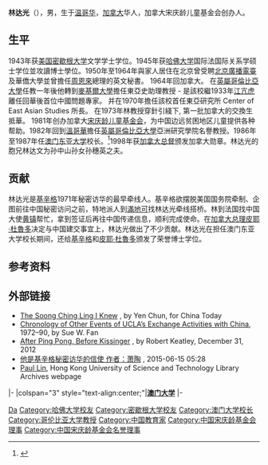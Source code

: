 '''林达光'''（{{bd|1920年|3月14日|2004年|7月4日}}），男，生于[[温哥华|温哥华]]，[[加拿大|加拿大]]华人，加拿大宋庆龄儿童基金会创办人。

== 生平 ==
1943年获[[美国|美国]][[密歇根大学|密歇根大学]]文学学士学位。1945年获[[哈佛大学|哈佛大学]]国际法国际关系学硕士学位並攻讀博士學位。1950年至1964年與家人居住在北京曾受聘[[北京廣播電臺|北京廣播電臺]]及華僑大學並曾擔任[[周恩來|周恩來]]總理的英文秘書。  1964年回加拿大。 在[[英屬哥倫比亞大學|英屬哥倫比亞大學]]任教一年後他轉到[[麥基爾大學|麥基爾大學]]擔任東亞史助理教授 - 是該校繼1933年[[江亢虎|江亢虎]]離任回華後首位中國問題專家。 并在1970年擔任該校首任東亞研究所 Center of East Asian Studies 所長。 在1973年林教授穿針引綫下, 第一批加拿大的交換生抵華。 1981年创办加拿大[[宋庆龄儿童基金会|宋庆龄儿童基金会]]，为中国边远贫困地区儿童提供各种帮助。1982年回到[[溫哥華|溫哥華]]擔任[[英屬哥倫比亞大學|英屬哥倫比亞大學]]亞洲研究學院名譽教授。1986年至1987年任[[澳门大学|澳门东亚大学]]校长。<ref>{{Cite web |url=http://www.time-weekly.com/story/2013-10-24/131327.html |title=林达光：基辛格访华牵线人 |access-date=2016-03-23 |archive-url=https://web.archive.org/web/20160423214201/http://www.time-weekly.com/story/2013-10-24/131327.html |archive-date=2016-04-23 |dead-url=yes }}</ref>1998年获[[加拿大总督|加拿大总督]]颁发加拿大勋章。林达光的胞兄林达文为孙中山孙女孙穗英之夫。

== 贡献 ==
林达光是[[基辛格|基辛格]]1971年秘密访华的最早牵线人。基辛格欲摆脱美国国务院牵制、企图前往中国秘密访问之前，特地派人到[[滿地可|滿地可]]找林达光牵线搭桥。林到法国找中国大使[[黄镇|黄镇]]帮忙，拿到签证后再往中国传递信息，顺利完成使命。在[[加拿大总理|加拿大总理]][[皮耶·杜魯多|皮耶·杜魯多]]决定与中国建交事宜上，林达光做出了不少贡献。林达光在担任澳门东亚大学校长期间，还给[[基辛格|基辛格]]和[[皮耶·杜魯多|皮耶·杜魯多]]颁发了荣誉博士学位。

== 参考资料 ==
{{reflist}}

== 外部链接 ==
* [http://www.china.org.cn/english/news/237694.htm The Soong Ching Ling I Knew] {{Wayback|url=http://www.china.org.cn/english/news/237694.htm |date=20170504050943 }}, by Yen Chun, for China Today
* [https://web.archive.org/web/20170103032828/http://www.chinareunion2014.com/other-ucla-china-history.html Chronology of Other Events of UCLA’s Exchange Activities with China],  1972–90, by Sue W. Fan
* [http://www.chinafile.com/after-ping-pong-kissinger After Ping Pong, Before Kissinger] {{Wayback|url=http://www.chinafile.com/after-ping-pong-kissinger |date=20200219023432 }}, by Robert Keatley, December 31, 2012
* [http://xiaotao.blogchina.com/2543537.html 他是基辛格秘密访华的信使 作者：萧陶] {{Wayback|url=http://xiaotao.blogchina.com/2543537.html |date=20190822124644 }} , 2015-06-15 05:28
* [https://web.archive.org/web/20151118023245/http://library.ust.hk/info/paul-lin/pltk-intro.html Paul Lin], Hong Kong University of Science and Technology Library Archives webpage

{{start box}}
{{s-edu}}
{{s-aca}}
|-
|colspan="3" style="text-align:center;"|'''[[澳门大学|澳门大学]]'''
|-
{{s-before|[[薛寿生|薛寿生]]}}
{{s-title|澳门[[澳门大学|东亚大学]]校長<small>|1986年 - 1987年</small>}}
{{s-after|[[薛寿生|薛寿生]]}}
{{end box}}

{{澳门大学}}
{{Navboxes 
| title  = 林达光在[[中国宋庆龄基金会|中国宋庆龄基金会]]的职务
| list1  =
{{宋庆龄基金会第一届理事会}}
{{宋庆龄基金会第二届理事会}}
{{宋庆龄基金会第三届理事会}}
}}

{{Authority control}}
{{DEFAULTSORT:Lin林}}
[[Category:林姓|Da]]
[[Category:哈佛大学校友|Category:哈佛大学校友]]
[[Category:密歇根大学校友|Category:密歇根大学校友]]
[[Category:澳门大学校长|Category:澳门大学校长]]
[[Category:哥伦比亚大学教授|Category:哥伦比亚大学教授]]
[[Category:中国教育家|Category:中国教育家]]
[[Category:中国宋庆龄基金会理事|Category:中国宋庆龄基金会理事]]
[[Category:中国宋庆龄基金会名誉理事|Category:中国宋庆龄基金会名誉理事]]